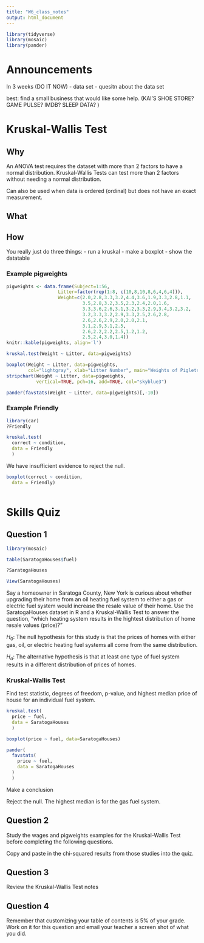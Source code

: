 ```yaml
---
title: "W6_class_notes"
output: html_document
---
```


```r
library(tidyverse)
library(mosaic)
library(pander)
```

# Announcements
In 3 weeks (DO IT NOW)
- data set
- quesitn about the data set

best: find a small business that would like some help.
(KAI'S SHOE STORE? GAME PULSE? IMDB? SLEEP DATA? )

# Kruskal-Wallis Test

## Why
An ANOVA test requires the dataset with more than 2 factors to have a normal distribution. Kruskal-Wallis Tests can test more than 2 factors without needing a normal distribution.

Can also be used when data is ordered (ordinal) but does not have an exact measurement.

## What

## How
You really just do three things:
- run a kruskal
- make a boxplot
- show the datatable

### Example pigweights

```r
pigweights <- data.frame(Subject=1:56,
                   Litter=factor(rep(1:8, c(10,8,10,8,6,4,6,4))),
                   Weight=c(2.0,2.8,3.3,3.2,4.4,3.6,1.9,3.3,2.8,1.1,
                            3.5,2.8,3.2,3.5,2.3,2.4,2.0,1.6,
                            3.3,3.6,2.6,3.1,3.2,3.3,2.9,3.4,3.2,3.2,
                            3.2,3.3,3.2,2.9,3.3,2.5,2.6,2.8,
                            2.6,2.6,2.9,2.0,2.0,2.1,
                            3.1,2.9,3.1,2.5,
                            2.6,2.2,2.2,2.5,1.2,1.2,
                            2.5,2.4,3.0,1.4))
knitr::kable(pigweights, align='l')
```

```r
kruskal.test(Weight ~ Litter, data=pigweights)
```
```r
boxplot(Weight ~ Litter, data=pigweights, 
        col="lightgray", xlab="Litter Number", main="Weights of Piglets for 8 Different Litters from One Mother", ylab="Piglet Weight")
stripchart(Weight ~ Litter, data=pigweights, 
           vertical=TRUE, pch=16, add=TRUE, col="skyblue3")

```
```r
pander(favstats(Weight ~ Litter, data=pigweights)[,-10])
```

### Example Friendly

```r
library(car)
?Friendly
```
```r
kruskal.test(
  correct ~ condition,
  data = Friendly
  )
```
We have insufficient evidence to reject the null.

```r
boxplot(correct ~ condition,
  data = Friendly)
```
```r

```




# Skills Quiz
## Question 1

```r
library(mosaic)

table(SaratogaHouses$fuel)
```

```r
?SaratogaHouses

View(SaratogaHouses)
```

Say a homeowner in Saratoga County, New York is curious about whether upgrading their home from an oil heating fuel system to either a gas or electric fuel system would increase the resale value of their home. Use the SaratogaHouses dataset in R and a Kruskal-Wallis Test to answer the question, "which heating system results in the hightest distribution of home resale values (price)?"

$H_0$:  The null hypothesis for this study is that the prices of homes with either gas, oil, or electric heating fuel systems all come from the same distribution. 

$H_a$: The alternative hypothesis is that at least one type of fuel system results in a different distribution of prices of homes.

### Kruskal-Wallis Test 
Find test statistic, degrees of freedom, p-value, and highest median price of house for an individual fuel system.

```r
kruskal.test(
  price ~ fuel,
  data = SaratogaHouses
  )

boxplot(price ~ fuel, data=SaratogaHouses)

pander(
  favstats(
    price ~ fuel,
    data = SaratogaHouses
  )
  )
```


Make a conclusion

Reject the null. The highest median is for the gas fuel system.

## Question 2
Study the wages and pigweights examples for the Kruskal-Wallis Test before completing the following questions.

Copy and paste in the chi-squared results from those studies into the quiz.

## Question 3
Review the Kruskal-Wallis Test notes

## Question 4
Remember that customizing your table of contents is 5% of your grade. Work on it for this question and email your teacher a screen shot of what you did.

